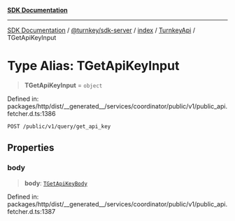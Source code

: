 [**SDK Documentation**](../../../../../../README.mdx)

***

[SDK Documentation](../../../../../../packages.mdx) / [@turnkey/sdk-server](../../../../README.mdx) / [index](../../../README.mdx) / [TurnkeyApi](../README.mdx) / TGetApiKeyInput

# Type Alias: TGetApiKeyInput

> **TGetApiKeyInput** = `object`

Defined in: packages/http/dist/\_\_generated\_\_/services/coordinator/public/v1/public\_api.fetcher.d.ts:1386

`POST /public/v1/query/get_api_key`

## Properties

### body

> **body**: [`TGetApiKeyBody`](TGetApiKeyBody.mdx)

Defined in: packages/http/dist/\_\_generated\_\_/services/coordinator/public/v1/public\_api.fetcher.d.ts:1387
